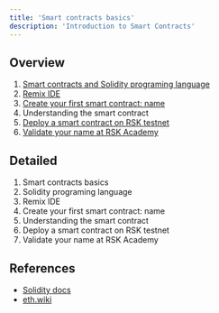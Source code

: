 ---
title: 'Smart contracts basics'
description: 'Introduction to Smart Contracts'
---

## Overview

1. [Smart contracts and Solidity programing language](/courses/dev/02/introduction)
2. [Remix IDE](/courses/dev/02/remix)
3. [Create your first smart contract: name](/courses/dev/02/smart-contract-name)
4. Understanding the smart contract
5. [Deploy a smart contract on RSK testnet](/courses/dev/02/publish-on-rsk-testnet)
6. [Validate your name at RSK Academy](/courses/dev/02/validate-name)

## Detailed

1. Smart contracts basics
2. Solidity programing language
3. Remix IDE
4. Create your first smart contract: name
5. Understanding the smart contract
6. Deploy a smart contract on RSK testnet
7. Validate your name at RSK Academy

## References

- [Solidity docs](https://docs.soliditylang.org/)
- [eth.wiki](https://eth.wiki/)

